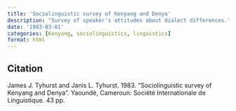 ```yaml
---
title: 'Sociolinguistic survey of Kenyang and Denya'
description: "Survey of speaker's attitudes about dialect differences."
date: '1983-03-01'
categories: [Kenyang, sociolinguistics, linguistics]
format: html
---
```


## Citation

James J. Tyhurst and Janis L. Tyhurst. 1983.
"Sociolinguistic survey of Kenyang and Denya".
Yaoundé, Cameroun: Société Internationale de Linguistique.
43 pp.
